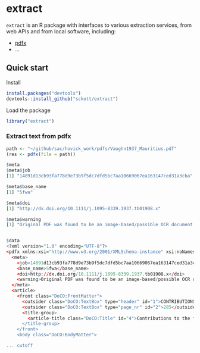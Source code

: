 extract
=======

`extract` is an R package with interfaces to various extraction services, from web APIs and from local software, including:

* [pdfx](http://pdfx.cs.man.ac.uk/usage)
* ...

## Quick start

Install

```r
install.packages("devtools")
devtools::install_github("sckott/extract")
```

Load the package

```r
library("extract")
```

### Extract text from pdfx

```r
path <- "~/github/sac/hovick_work/pdfs/Vaughn1937_Mauritius.pdf"
(res <- pdfx(file = path))
```

```r
$meta
$meta$job
[1] "14891d13cb93fa778d9e73b9f5dc7dfd5bc7aa10669067ea163147ced31a3cba"

$meta$base_name
[1] "5fwa"

$meta$doi
[1] "http://dx.doi.org/10.1111/j.1095-8339.1937.tb01908.x"

$meta$warning
[1] "Original PDF was found to be an image-based/possible OCR document. Output quality may be degraded."


$data
<?xml version="1.0" encoding="UTF-8"?>
<pdfx xmlns:xsi="http://www.w3.org/2001/XMLSchema-instance" xsi:noNamespaceSchemaLocation="http://pdfx.cs.man.ac.uk/static/article-schema.xsd">
  <meta>
    <job>14891d13cb93fa778d9e73b9f5dc7dfd5bc7aa10669067ea163147ced31a3cba</job>
    <base_name>5fwa</base_name>
    <doi>http://dx.doi.org/10.1111/j.1095-8339.1937.tb01908.x</doi>
    <warning>Original PDF was found to be an image-based/possible OCR document. Output quality may be degraded.</warning>
  </meta>
  <article>
    <front class="DoCO:FrontMatter">
      <outsider class="DoCO:TextBox" type="header" id="1">CONTRIBUTIONS TO THE FLORA OF MAURITIUS</outsider>
      <outsider class="DoCO:TextBox" type="page_nr" id="2">285</outsider>
      <title-group>
        <article-title class="DoCO:Title" id="4">Contributions to the flora of Mauritius.-!. An account of the naturalized flowering plants recorded from Mauritius since the publication of Baker's 'Flora of Mauritius and the Seychelles' (1877). By R. E. VAUGHAN, Ph.D., F.L.S.</article-title>
      </title-group>
    </front>
    <body class="DoCO:BodyMatter">

... cutoff
```
